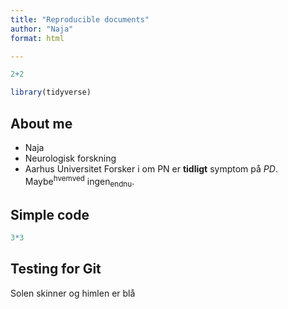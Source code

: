 ```yaml
---
title: "Reproducible documents"
author: "Naja"
format: html

---
```


```r
2+2
```
```r
library(tidyverse)
```
## About me
- Naja
- Neurologisk forskning
- Aarhus Universitet
Forsker i om PN er **tidligt** symptom på *PD*. Maybe^hvemved^ ingen~endnu~.

## Simple code
```r
3*3
```

## Testing for Git
Solen skinner og himlen er blå 
